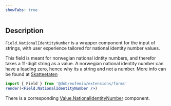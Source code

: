 ```yaml
---
showTabs: true
---
```


## Description

`Field.NationalIdentityNumber` is a wrapper component for the input of strings, with user experience tailored for national identity number values.

This field is meant for norwegian national idntity numbers, and therefor takes a 11-digit string as a value. A norwegian national identity number can have a leading zero, hence why its a string and not a number.
More info can be found at [Skatteetaten](https://www.skatteetaten.no/en/person/national-registry/identitetsnummer/fodselsnummer/#:~:text=A%20national%20identity%20number%20consists,national%20identity%20number%20are%20220676)

```jsx
import { Field } from '@dnb/eufemia/extensions/forms'
render(<Field.NationalIdentityNumber />)
```

There is a corresponding [Value.NationalIdentityNumber](/uilib/extensions/forms/create-component/Value/NationalIdentityNumber) component.

